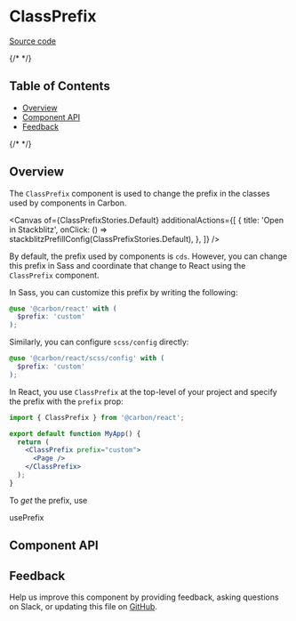 
<Meta isTemplate />

# ClassPrefix

[Source code](https://github.com/carbon-design-system/carbon/tree/main/packages/react/src/components/ClassPrefix)

{/* <!-- START doctoc generated TOC please keep comment here to allow auto update --> <!-- DON'T EDIT THIS SECTION, INSTEAD RE-RUN doctoc TO UPDATE --> */}

## Table of Contents

- [Overview](#overview)
- [Component API](#component-api)
- [Feedback](#feedback)

{/* <!-- END doctoc generated TOC please keep comment here to allow auto update --> */}

## Overview

The `ClassPrefix` component is used to change the prefix in the classes used by
components in Carbon.

<Canvas
  of={ClassPrefixStories.Default}
  additionalActions={[
    {
      title: 'Open in Stackblitz',
      onClick: () => stackblitzPrefillConfig(ClassPrefixStories.Default),
    },
  ]}
/>

By default, the prefix used by components is `cds`. However, you can change this
prefix in Sass and coordinate that change to React using the `ClassPrefix`
component.

In Sass, you can customize this prefix by writing the following:

```scss
@use '@carbon/react' with (
  $prefix: 'custom'
);
```

Similarly, you can configure `scss/config` directly:

```scss
@use '@carbon/react/scss/config' with (
  $prefix: 'custom'
);
```

In React, you use `ClassPrefix` at the top-level of your project and specify the
prefix with the `prefix` prop:

```jsx
import { ClassPrefix } from '@carbon/react';

export default function MyApp() {
  return (
    <ClassPrefix prefix="custom">
      <Page />
    </ClassPrefix>
  );
}
```

To _get_ the prefix, use

<LinkTo title="Hooks/usePrefix" name="Overview">
  usePrefix
</LinkTo>

## Component API

<ArgTypes />

## Feedback

Help us improve this component by providing feedback, asking questions on Slack,
or updating this file on
[GitHub](https://github.com/carbon-design-system/carbon/edit/main/packages/react/src/components/ClassPrefix/ClassPrefix.mdx).
